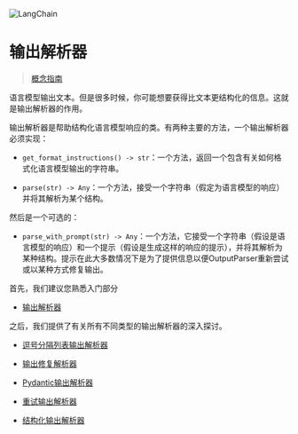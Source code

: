 

<Head>
  <script>
    {
      `(function() {
         var _hmt = _hmt || [];
(function() {
  var hm = document.createElement("script");
  hm.src = "https://hm.baidu.com/hm.js?e60fb290e204e04c5cb6f79b0ac1e697";
  var s = document.getElementsByTagName("script")[0]; 
  s.parentNode.insertBefore(hm, s);
})();
       })();`
    }
  </script>
</Head>

![LangChain](https://pica.zhimg.com/50/v2-56e8bbb52aa271012541c1fe1ceb11a2_r.gif)





输出解析器
======

> [概念指南](https://docs.langchain.com/docs/components/prompts/output-parser)

语言模型输出文本。但是很多时候，你可能想要获得比文本更结构化的信息。这就是输出解析器的作用。

输出解析器是帮助结构化语言模型响应的类。有两种主要的方法，一个输出解析器必须实现：

* `get_format_instructions() -> str`：一个方法，返回一个包含有关如何格式化语言模型输出的字符串。

* `parse(str) -> Any`：一个方法，接受一个字符串（假定为语言模型的响应）并将其解析为某个结构。



然后是一个可选的：

* `parse_with_prompt(str) -> Any`：一个方法，它接受一个字符串（假设是语言模型的响应）和一个提示（假设是生成这样的响应的提示），并将其解析为某种结构。提示在此大多数情况下是为了提供信息以便OutputParser重新尝试或以某种方式修复输出。

首先，我们建议您熟悉入门部分

* [输出解析器](output_parsers/getting_started.html)

之后，我们提供了有关所有不同类型的输出解析器的深入探讨。

* [逗号分隔列表输出解析器](output_parsers/examples/comma_separated.html)
* [输出修复解析器](output_parsers/examples/output_fixing_parser.html)

* [Pydantic输出解析器](output_parsers/examples/pydantic.html)

* [重试输出解析器](output_parsers/examples/retry.html)

* [结构化输出解析器](output_parsers/examples/structured.html)

